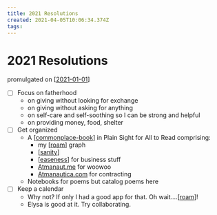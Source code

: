 ```yaml
---
title: 2021 Resolutions
created: 2021-04-05T10:06:34.374Z
tags:
---
```


# 2021 Resolutions

promulgated on [[2021-01-01]]

- [ ] Focus on fatherhood
  - on giving without looking for exchange
  - on giving without asking for anything
  - on self-care and self-soothing so I can be strong and helpful
  - on providing money, food, shelter
- [ ] Get organized
  - A [[commonplace-book]] in Plain Sight for All to Read comprising:
    - my [[roam]] graph
    - [[sanity]]
    - [[easeness]] for business stuff
    - [Atmanaut.me](https://Atmanaut.me) for woowoo
    - [Atmanautica.com](https://Atmanautica.com) for contracting
  - Notebooks for poems but catalog poems here
- [ ] Keep a calendar
  - Why not? If only I had a good app for that. Oh wait....[[roam]]!
  - Elysa is good at it. Try collaborating.

[//begin]: # "Autogenerated link references for markdown compatibility"
[2021-01-01]: 2021-01-01 "Kerrbear Journal Entry 2020-01-01"
[commonplace-book]: ../../intend/commonplace-book "Commonplace Book"
[roam]: ../../attend/roam "roam"
[sanity]: ../sanity "Sanity"
[easeness]: ../../intend/easeness "Easeness"
[roam]: ../../attend/roam "roam"
[//end]: # "Autogenerated link references"
